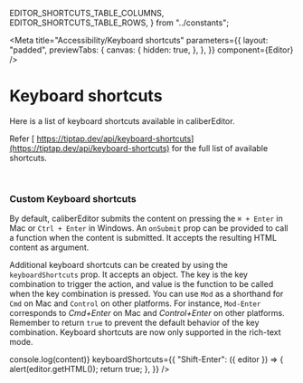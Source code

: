   EDITOR_SHORTCUTS_TABLE_COLUMNS,
  EDITOR_SHORTCUTS_TABLE_ROWS,
} from "../constants";

<Meta
  title="Accessibility/Keyboard shortcuts"
  parameters={{
    layout: "padded",
    previewTabs: {
      canvas: {
        hidden: true,
      },
    },
  }}
  component={Editor}
/>

# Keyboard shortcuts

Here is a list of keyboard shortcuts available in caliberEditor.

<Table
  columns={EDITOR_SHORTCUTS_TABLE_COLUMNS}
  rows={EDITOR_SHORTCUTS_TABLE_ROWS}
/>

Refer
[ https://tiptap.dev/api/keyboard-shortcuts](https://tiptap.dev/api/keyboard-shortcuts)
for the full list of available shortcuts.

<br />

### **Custom Keyboard shortcuts**

By default, caliberEditor submits the content on pressing the `⌘ + Enter` in Mac
or `Ctrl + Enter` in Windows. An `onSubmit` prop can be provided to call a
function when the content is submitted. It accepts the resulting HTML content as
argument.

Additional keyboard shortcuts can be created by using the `keyboardShortcuts`
prop. It accepts an object. The key is the key combination to trigger the
action, and value is the function to be called when the key combination is
pressed. You can use `Mod` as a shorthand for `Cmd` on Mac and `Control` on
other platforms. For instance, `Mod-Enter` corresponds to _Cmd+Enter_ on Mac and
_Control+Enter_ on other platforms. Remember to return `true` to prevent the
default behavior of the key combination. Keyboard shortcuts are now only
supported in the rich-text mode.

<Canvas>
  <Story name="Custom Keyboard shortcuts">
    <Editor
      onSubmit={content => console.log(content)}
      keyboardShortcuts={{
        "Shift-Enter": ({ editor }) => {
          alert(editor.getHTML());
          return true;
        },
      }}
    />
  </Story>
</Canvas>
